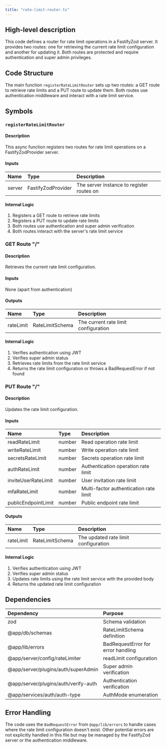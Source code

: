 ```yaml
---
title: "rate-limit-router.ts"
---
```


## High-level description
This code defines a router for rate limit operations in a FastifyZod server. It provides two routes: one for retrieving the current rate limit configuration and another for updating it. Both routes are protected and require authentication and super admin privileges.

## Code Structure
The main function `registerRateLimitRouter` sets up two routes: a GET route to retrieve rate limits and a PUT route to update them. Both routes use authentication middleware and interact with a rate limit service.

## Symbols

### `registerRateLimitRouter`
#### Description
This async function registers two routes for rate limit operations on a FastifyZodProvider server.

#### Inputs
| Name | Type | Description |
|:-----|:-----|:------------|
| server | FastifyZodProvider | The server instance to register routes on |

#### Internal Logic
1. Registers a GET route to retrieve rate limits
2. Registers a PUT route to update rate limits
3. Both routes use authentication and super admin verification
4. Both routes interact with the server's rate limit service

### GET Route "/"
#### Description
Retrieves the current rate limit configuration.

#### Inputs
None (apart from authentication)

#### Outputs
| Name | Type | Description |
|:-----|:-----|:------------|
| rateLimit | RateLimitSchema | The current rate limit configuration |

#### Internal Logic
1. Verifies authentication using JWT
2. Verifies super admin status
3. Retrieves rate limits from the rate limit service
4. Returns the rate limit configuration or throws a BadRequestError if not found

### PUT Route "/"
#### Description
Updates the rate limit configuration.

#### Inputs
| Name | Type | Description |
|:-----|:-----|:------------|
| readRateLimit | number | Read operation rate limit |
| writeRateLimit | number | Write operation rate limit |
| secretsRateLimit | number | Secrets operation rate limit |
| authRateLimit | number | Authentication operation rate limit |
| inviteUserRateLimit | number | User invitation rate limit |
| mfaRateLimit | number | Multi-factor authentication rate limit |
| publicEndpointLimit | number | Public endpoint rate limit |

#### Outputs
| Name | Type | Description |
|:-----|:-----|:------------|
| rateLimit | RateLimitSchema | The updated rate limit configuration |

#### Internal Logic
1. Verifies authentication using JWT
2. Verifies super admin status
3. Updates rate limits using the rate limit service with the provided body
4. Returns the updated rate limit configuration

## Dependencies
| Dependency | Purpose |
|:-----------|:--------|
| zod | Schema validation |
| @app/db/schemas | RateLimitSchema definition |
| @app/lib/errors | BadRequestError for error handling |
| @app/server/config/rateLimiter | readLimit configuration |
| @app/server/plugins/auth/superAdmin | Super admin verification |
| @app/server/plugins/auth/verify-auth | Authentication verification |
| @app/services/auth/auth-type | AuthMode enumeration |

## Error Handling
The code uses the `BadRequestError` from `@app/lib/errors` to handle cases where the rate limit configuration doesn't exist. Other potential errors are not explicitly handled in this file but may be managed by the FastifyZod server or the authentication middleware.